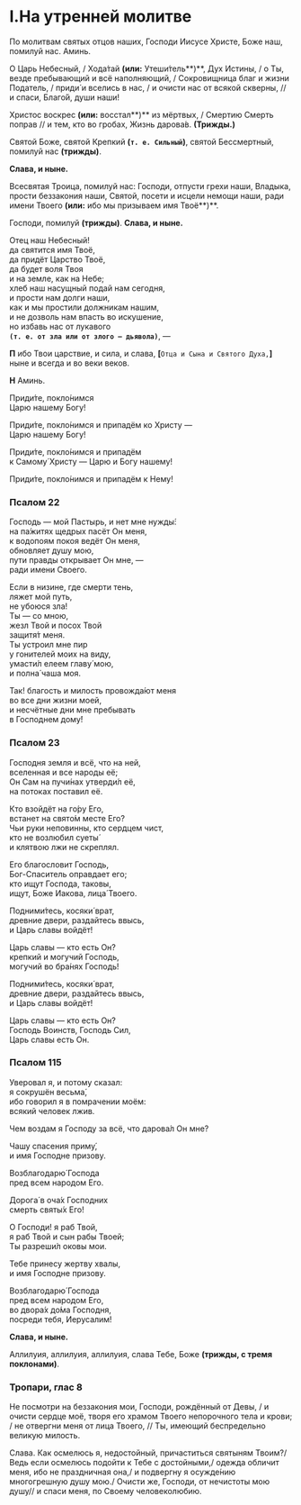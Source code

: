 # I.На утренней молитве

По молитвам святых отцов наших, Господи Иисусе Христе, Боже наш, помилуй нас. Аминь.

О Царь Небесный, / Хода́тай **(или:** Утеши́тель**)**, Дух Истины, / о Ты, везде пребывающий и всё наполняющий, / Сокровищница благ и жизни Податель, / приди́ и вселись в нас, / и очисти нас от всякой скверны, // и спаси, Благо́й, души наши!

Христос воскрес **(или:** восстал**)** из мёртвых, / Смертию Смерть поправ // и тем, кто во гробах, Жизнь дарова́в. **(Трижды.)**

Святой Боже, святой Крепкий **(`т. е. Сильный`)**, святой Бессмертный, помилуй нас **(трижды)**.

**Слава, и ныне.**

Всесвятая Троица, помилуй нас: Господи, отпусти грехи наши, Владыка, прости беззакония наши, Святой, посети и исцели немощи наши, ради имени Твоего **(или:** ибо мы призываем имя Твоё**)**.

Господи, помилуй **(трижды)**. **Слава, и ныне.**

Отец наш Небесный!  
да святится имя Твоё,  
да придёт Царство Твоё,  
да будет воля Твоя  
и на земле, как на Небе;  
хлеб наш насущный подай нам сегодня,  
и прости нам долги наши,  
как и мы простили должникам нашим,  
и не дозволь нам впасть во искушение,  
но избавь нас от лукавого  
**`(т. е. от зла или от злого — дьявола)`**, —

**П** ибо Твои царствие, и сила, и слава,
**[**`Отца и Сына и Святого Духа,`**]**
ныне и всегда и во веки веков.

**Н** Аминь.

Приди́те, покло́нимся  
Царю нашему Богу!

Приди́те, покло́нимся и припадём ко Христу —  
Царю нашему Богу!

Приди́те, покло́нимся и припадём  
к Самому́ Христу — Царю и Богу нашему!

Приди́те, покло́нимся и припадём к Нему!

### Псалом 22

Господь — мой Пастырь, и нет мне нужды́:  
на па́житях щедрых пасёт Он меня,  
к водопоям покоя ведёт Он меня,  
обновляет душу мою,  
пути правды открывает Он мне, —  
ради имени Своего.

Если в низине, где смерти тень,  
ляжет мой путь,  
не убоюся зла!  
Ты — со мною,  
жезл Твой и посох Твой  
защитя́т меня.  
Ты устроил мне пир  
у гонителей моих на виду,  
умасти́л елеем главу́ мою,  
и полна́ чаша моя.

Так! благость и милость провожда́ют меня  
во все дни жизни моей,  
и несчётные дни мне пребывать  
в Господнем дому́!

### Псалом 23

Господня земля и всё, что на ней,  
вселенная и все народы её;  
Он Сам на пучи́нах утверди́л её,  
на потоках поставил её.

Кто взойдёт на го́ру Его,  
встанет на свято́м месте Его?  
Чьи руки неповинны, кто сердцем чист,  
кто не возлюбил суеты́  
и клятвою лжи не скреплял.

Его благословит Господь,  
Бог-Спаситель оправдает его;  
кто ищут Господа, таковы,  
ищут, Боже Иакова, лица́ Твоего.

Подними́тесь, косяки́ врат,  
древние двери, раздайтесь ввысь,  
и Царь славы войдёт!

Царь славы — кто есть Он?  
крепкий и могучий Господь,  
могучий во бра́нях Господь!

Подними́тесь, косяки́ врат,  
древние двери, раздайтесь ввысь,  
и Царь славы войдёт!

Царь славы — кто есть Он?  
Господь Воинств, Господь Сил,  
Царь славы есть Он.

### Псалом 115

Уверовал я, и потому сказал:  
я сокрушён весьма́,  
ибо говорил я в помрачении моём:  
всякий человек лжив.

Чем воздам я Господу
за всё, что дарова́л Он мне?

Чашу спасения приму́,  
и имя Господне призову.

Возблагодарю́ Господа  
пред всем народом Его.

Дорога́ в оча́х Господних  
смерть святы́х Его!

О Господи! я раб Твой,  
я раб Твой и сын рабы Твоей;  
Ты разреши́л оковы мои.

Тебе принесу жертву хвалы,  
и имя Господне призову.

Возблагодарю́ Господа  
пред всем народом Его,  
во двора́х до́ма Господня,  
посреди тебя, Иерусалим!

**Слава, и ныне.**

Аллилуия, аллилуия, аллилуия, слава Тебе, Боже **(трижды, с тремя поклонами)**.

### Тропари, глас 8

Не посмотри на беззакония мои, Господи, рождённый от Девы, / и очисти сердце моё, творя его храмом Твоего непорочного тела и крови; / не отвергни меня от лица Твоего, // Ты, имеющий беспредельно великую милость.

Слава. Как осмелюсь я, недостойный, причаститься святыням Твоим?/ Ведь если осмелюсь подойти к Тебе с достойными,/ одежда обличит меня, ибо не праздничная она,/ и подвергну я осужде́нию многогрешную душу мою./ Очисти же, Господи, от нечистоты мою душу// и спаси меня, по Своему человеколюбию.

